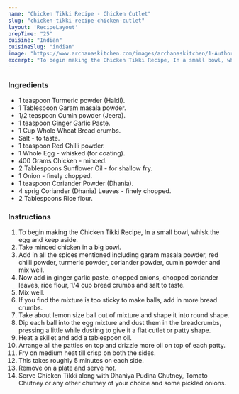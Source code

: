 ---
name: "Chicken Tikki Recipe - Chicken Cutlet"
slug: "chicken-tikki-recipe-chicken-cutlet"
layout: 'RecipeLayout'
prepTime: "25"
cuisine: "Indian"
cuisineSlug: "indian"
image: "https://www.archanaskitchen.com/images/archanaskitchen/1-Author/poojanadkarni/Chicken_TikkiChicken_Patties.jpg"
excerpt: "To begin making the Chicken Tikki Recipe, In a small bowl, whisk the egg and keep aside"
---

### Ingredients

- 1 teaspoon Turmeric powder (Haldi).
- 1 Tablespoon Garam masala powder.
- 1/2 teaspoon Cumin powder (Jeera).
- 1 teaspoon Ginger Garlic Paste.
- 1 Cup Whole Wheat Bread crumbs.
- Salt - to taste.
- 1 teaspoon Red Chilli powder.
- 1 Whole Egg - whisked (for coating).
- 400 Grams Chicken - minced.
- 2 Tablespoons Sunflower Oil - for shallow fry.
- 1 Onion - finely chopped.
- 1 teaspoon Coriander Powder (Dhania).
- 4 sprig Coriander (Dhania) Leaves - finely chopped.
- 2 Tablespoons Rice flour.

### Instructions

1. To begin making the Chicken Tikki Recipe, In a small bowl, whisk the egg and keep aside.
1. Take minced chicken in a big bowl.
1. Add in all the spices mentioned including garam masala powder, red chilli powder, turmeric powder, coriander powder, cumin powder and mix well.
1. Now add in ginger garlic paste, chopped onions, chopped coriander leaves, rice flour, 1/4 cup bread crumbs and salt to taste.
1. Mix well.
1. If you find the mixture is too sticky to make balls, add in more bread crumbs.
1. Take about lemon size ball out of mixture and shape it into round shape.
1. Dip each ball into the egg mixture and dust them in the breadcrumbs, pressing a little while dusting to give it a flat cutlet or patty shape.
1. Heat a skillet and add a tablespoon oil.
1. Arrange all the patties on top and drizzle more oil on top of each patty.
1. Fry on medium heat till crisp on both the sides.
1. This takes roughly 5 minutes on each side.
1. Remove on a plate and serve hot.
1. Serve Chicken Tikki along with Dhaniya Pudina Chutney, Tomato Chutney or any other chutney of your choice and some pickled onions.

